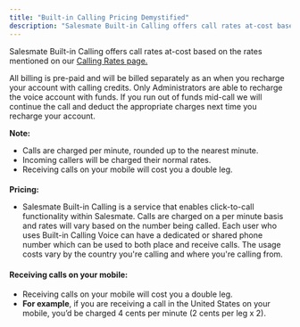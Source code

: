 ```yaml
---
title: "Built-in Calling Pricing Demystified"
description: "Salesmate Built-in Calling offers call rates at-cost based on the rates mentioned on our [Calling Rates page.](https://www.salesmate.io/call-rates/)  ..."
---
```


Salesmate Built-in Calling offers call rates at-cost based on the rates mentioned on our [Calling Rates page.](https://www.salesmate.io/call-rates/)  
  
All billing is pre-paid and will be billed separately as an when you recharge your account with calling credits. Only Administrators are able to recharge the voice account with funds. If you run out of funds mid-call we will continue the call and deduct the appropriate charges next time you recharge your account.

<Note>


**Note:**

*   Calls are charged per minute, rounded up to the nearest minute.
*   Incoming callers will be charged their normal rates.
*   Receiving calls on your mobile will cost you a double leg.


</Note>

####   
**Pricing:**

*   Salesmate Built-in Calling is a service that enables click-to-call functionality within Salesmate. Calls are charged on a per minute basis and rates will vary based on the number being called. Each user who uses Built-in Calling Voice can have a dedicated or shared phone number which can be used to both place and receive calls. The usage costs vary by the country you're calling and where you're calling from.

#### **Receiving calls on your mobile:**

*   Receiving calls on your mobile will cost you a double leg.
*   **For example**, if you are receiving a call in the United States on your mobile, you’d be charged 4 cents per minute (2 cents per leg x 2).